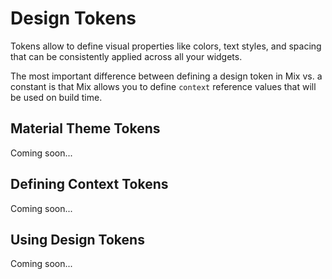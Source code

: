 # Design Tokens

Tokens allow to define visual properties like colors, text styles, and spacing that can be consistently applied across all your widgets.

The most important difference between defining a design token in Mix vs. a constant is that Mix allows you to define `context` reference values that will be used on build time.

## Material Theme Tokens

Coming soon...

## Defining Context Tokens

Coming soon...

## Using Design Tokens

Coming soon...
